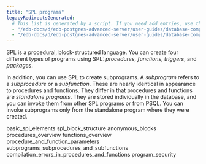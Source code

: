 ```yaml
---
title: "SPL programs"
legacyRedirectsGenerated:
  # This list is generated by a script. If you need add entries, use the `legacyRedirects` key.
  - "/edb-docs/d/edb-postgres-advanced-server/user-guides/database-compatibility-for-oracle-developers-guide/9.6/Database_Compatibility_for_Oracle_Developers_Guide_v9.6.1.049.html"
  - "/edb-docs/d/edb-postgres-advanced-server/user-guides/database-compatibility-for-oracle-developers-guide/9.5/Database_Compatibility_for_Oracle_Developers_Guide.1.143.html"
---
```


<div id="spl_programs" class="registered_link"></div>

SPL is a procedural, block-structured language. You can create four different types of programs using SPL: *procedures*, *functions*, *triggers*, and *packages*.

In addition, you can use SPL to create subprograms. A *subprogram* refers to a *subprocedure* or a *subfunction*. These are nearly identical in appearance to procedures and functions. They differ in that procedures and functions are *standalone programs*. They are stored individually in the database, and you can invoke them from other SPL programs or from PSQL. You can invoke subprograms only from the standalone program where they were created.

<div class="toctree" maxdepth="3">

basic_spl_elements spl_block_structure anonymous_blocks procedures_overview functions_overview procedure_and_function_parameters subprograms_subprocedures_and_subfunctions compilation_errors_in_procedures_and_functions program_security

</div>

